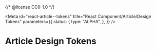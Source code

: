 {/* @license CC0-1.0 */}


<Meta
  id="react-article--tokens"
  title="React Component/Article/Design Tokens"
  parameters={{
    status: {
      type: "ALPHA",
    },
  }}
/>

# Article Design Tokens

<ComponentTokensSection tokens={tokens} definition={tokensDefinitionArticle} component="utrecht-article" />
